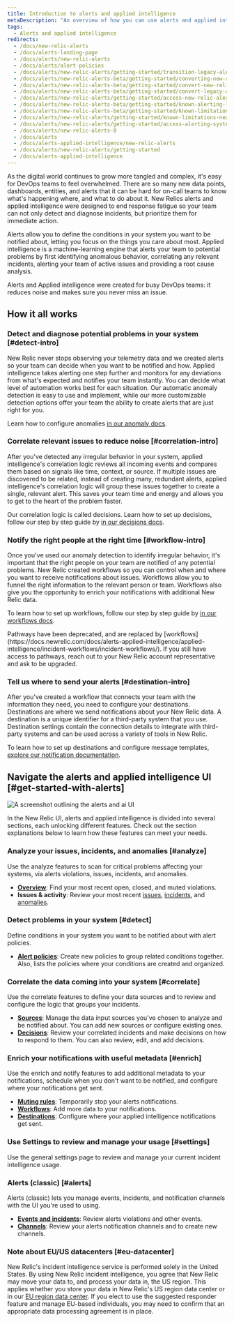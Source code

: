 ```yaml
---
title: Introduction to alerts and applied intelligence
metaDescription: "An overview of how you can use alerts and applied intelligence to monitor your systems and be notified when things go wrong, and when they're starting to go wrong."
tags:
  - Alerts and applied intelligence
redirects:
  - /docs/new-relic-alerts
  - /docs/alerts-landing-page
  - /docs/alerts/new-relic-alerts
  - /docs/alerts/alert-policies
  - /docs/alerts/new-relic-alerts/getting-started/transition-legacy-alerting-new-relic-alerts
  - /docs/alerts/new-relic-alerts-beta/getting-started/converting-new-relic-alerts-v2-v3
  - /docs/alerts/new-relic-alerts-beta/getting-started/convert-new-relic-alerts-v2-v3
  - /docs/alerts/new-relic-alerts-beta/getting-started/convert-legacy-alerting-new-relic-alerts
  - /docs/alerts/new-relic-alerts/getting-started/access-new-relic-alerts-legacy-alerting
  - /docs/alerts/new-relic-alerts-beta/getting-started/known-alerting-limitations-v3
  - /docs/alerts/new-relic-alerts-beta/getting-started/known-limitations-new-relic-alerts
  - /docs/alerts/new-relic-alerts/getting-started/known-limitations-new-relic-alerts
  - /docs/alerts/new-relic-alerts/getting-started/access-alerting-systems-new-relic
  - /docs/alerts/new-relic-alerts-0
  - /docs/alerts
  - /docs/alerts-applied-intelligence/new-relic-alerts
  - /docs/alerts/new-relic-alerts/getting-started
  - /docs/alerts-applied-intelligence
---
```



As the digital world continues to grow more tangled and complex, it's easy for DevOps teams to feel overwhelmed. There are so many new data points, dashboards, entities, and alerts that it can be hard for on-call teams to know what's happening where, and what to do about it. New Relics alerts and applied intelligence were designed to end response fatigue so your team can not only detect and diagnose incidents, but prioritize them for immediate action.

Alerts allow you to define the conditions in your system you want to be notified about, letting you focus on the things you care about most. Applied intelligence is a machine-learning engine that alerts your team to potential problems by first identifying anomalous behavior, correlating any relevant incidents, alerting your team of active issues and providing a root cause analysis.

Alerts and Applied intelligence were created for busy DevOps teams: it reduces noise and makes sure you never miss an issue. 

## How it all works 

### Detect and diagnose potential problems in your system [#detect-intro]

New Relic never stops observing your telemetry data and we created alerts so your team can decide when you want to be notified and how.  Applied intelligence takes alerting one step further and monitors for any deviations from what's expected and notifies your team instantly. You can decide what level of automation works best for each situation. Our automatic anomaly detection is easy to use and implement, while our more customizable detection options offer your team the ability to create alerts that are just right for you. 

Learn how to configure anomalies [in our anomaly docs](https://docs.newrelic.com/docs/alerts-applied-intelligence/applied-intelligence/incident-workflows/incident-workflows).

### Correlate relevant issues to reduce noise [#correlation-intro]

After you've detected any irregular behavior in your system, applied intelligence's correlation logic reviews all incoming events and compares them based on signals like time, context, or source. If multiple issues are discovered to be related, instead of creating many, redundant alerts, applied intelligence's correlation logic will group these issues together to create a single, relevant alert. This saves your team time and energy and allows you to get to the heart of the problem faster. 

Our correlation logic is called decisions. Learn how to set up decisions, follow our step by step guide by [in our decisions docs](https://docs.newrelic.com/docs/alerts-applied-intelligence/applied-intelligence/incident-workflows/incident-workflows).

### Notify the right people at the right time [#workflow-intro]

Once you've used our anomaly detection to identify irregular behavior, it's important that the right people on your team are notified of any potential problems. New Relic created workflows so you can control when and where you want to receive notifications about issues. Workflows allow you to funnel the right information to the relevant person or team. Workflows also give you the opportunity to enrich your notifications with additional New Relic data.

To learn how to set up workflows, follow our step by step guide by [in our workflows docs](https://docs.newrelic.com/docs/alerts-applied-intelligence/applied-intelligence/incident-workflows/incident-workflows).

<Callout variant="important">
  Pathways have been deprecated, and are replaced by [workflows](https://docs.newrelic.com/docs/alerts-applied-intelligence/applied-intelligence/incident-workflows/incident-workflows/).
If you still have access to pathways, reach out to your New Relic account representative and ask to be upgraded.
</Callout>

### Tell us where to send your alerts [#destination-intro]

After you've created a workflow that connects your team with the information they need,  you need to configure your destinations. Destinations are where we send notifications about your New Relic data. A destination is a unique identifier for a third-party system that you use. Destination settings contain the connection details to integrate with third-party systems and can be used across a variety of tools in New Relic.

To learn how to set up destinations and configure message templates, [explore our notification documentation](https://docs.newrelic.com/docs/alerts-applied-intelligence/notifications/destinations/).

## Navigate the alerts and applied intelligence UI [#get-started-with-alerts]

<img
  title="Alerts and AI homepage"
  alt="A screenshot outlining the alerts and ai UI"
  src={alertsAlertsandAiOverviewPage}
/>

In the New Relic UI, alerts and applied intelligence is divided into several sections, each unlocking different features. Check out the section explanations below to learn how these features can meet your needs.

### Analyze your issues, incidents, and anomalies [#analyze]

Use the analyze features to scan for critical problems affecting your systems, via alerts violations, issues, incidents, and anomalies.

* **[Overview](/docs/alerts-applied-intelligence/new-relic-alerts/get-started/alerts-ai-overview-page)**: Find your most recent open, closed, and muted violations.
* **Issues & activity**: Review your most recent [issues](/docs/alerts-applied-intelligence/new-relic-alerts/get-started/alerts-ai-overview-page/#issues), [incidents](/docs/alerts-applied-intelligence/new-relic-alerts/get-started/alerts-ai-overview-page/#incidents), and [anomalies](/docs/alerts-applied-intelligence/new-relic-alerts/get-started/alerts-ai-overview-page/#anomalies).

### Detect problems in your system [#detect]

Define conditions in your system you want to be notified about with alert policies.

* **[Alert policies](/docs/alerts-applied-intelligence/new-relic-alerts/alert-policies/create-edit-or-find-alert-policy/)**: Create new policies to group related conditions together. Also, lists the policies where your conditions are created and organized.

### Correlate the data coming into your system [#correlate]

Use the correlate features to define your data sources and to review and configure the logic that groups your incidents.

* **[Sources](/docs/alerts-applied-intelligence/applied-intelligence/incident-intelligence/change-applied-intelligence-correlation-logic-decisions#configure-sources)**: Manage the data input sources you've chosen to analyze and be notified about. You can add new sources or configure existing ones.
* **[Decisions](/docs/alerts-applied-intelligence/applied-intelligence/incident-intelligence/change-applied-intelligence-correlation-logic-decisions)**: Review your correlated incidents and make decisions on how to respond to them. You can also review, edit, and add decisions.

### Enrich your notifications with useful metadata [#enrich]

Use the enrich and notify features to add additional metadata to your notifications, schedule when you don't want to be notified, and configure where your notifications get sent.

* **[Muting rules](/docs/alerts-applied-intelligence/new-relic-alerts/alert-notifications/muting-rules-suppress-notifications/)**: Temporarily stop your alerts notifications.
* **[Workflows](/docs/alerts-applied-intelligence/applied-intelligence/incident-workflows/incident-workflows/)**: Add more data to your notifications.
* **[Destinations](/docs/alerts-applied-intelligence/applied-intelligence/incident-intelligence/get-started-incident-intelligence/#2-configure-destinations)**: Configure where your applied intelligence notifications get sent.

### Use Settings to review and manage your usage [#settings]

Use the general settings page to review and manage your current incident intelligence usage.

### Alerts (classic) [#alerts]

Alerts (classic) lets you manage events, incidents, and notification channels with the UI you're used to using.

* **[Events and incidents](/docs/alerts-applied-intelligence/new-relic-alerts/alert-incidents/view-violation-event-details-incidents/)**: Review alerts violations and other events.
* **[Channels](/docs/alerts-applied-intelligence/new-relic-alerts/alert-notifications/notification-channels-control-where-send-alerts/)**: Review your alerts notification channels and to create new channels.

### Note about EU/US datacenters [#eu-datacenter]

New Relic's incident intelligence service is performed solely in the United States. By using New Relic incident intelligence, you agree that New Relic may move your data to, and process your data in, the US region. This applies whether you store your data in New Relic's US region data center or in our [EU region data center](/docs/using-new-relic/welcome-new-relic/get-started/introduction-eu-region-data-center). If you elect to use the suggested responder feature and manage EU-based individuals, you may need to confirm that an appropriate data processing agreement is in place.
